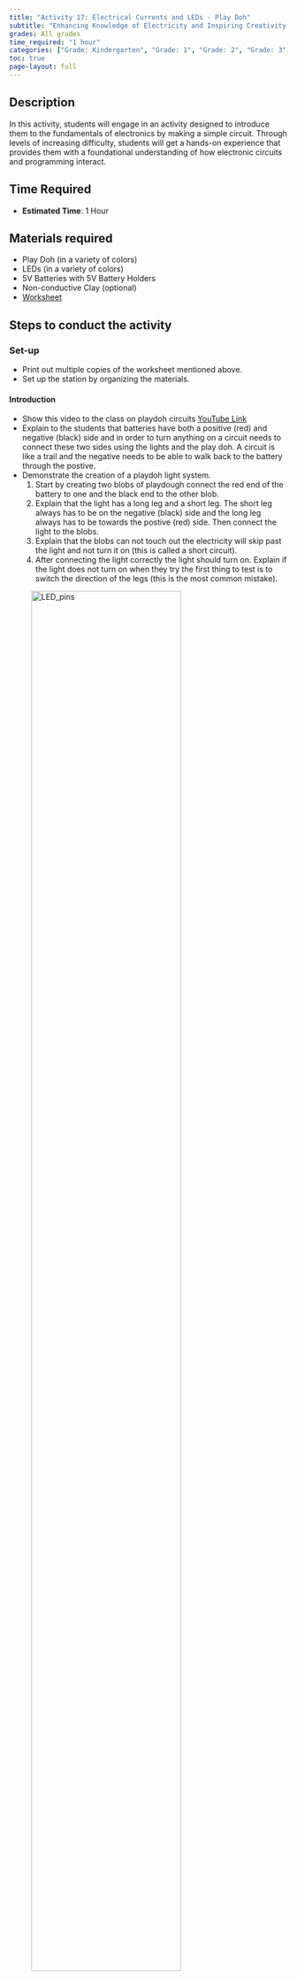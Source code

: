 ```yaml
---
title: "Activity 17: Electrical Currents and LEDs - Play Doh"
subtitle: "Enhancing Knowledge of Electricity and Inspiring Creativity."
grades: All grades
time_required: "1 hour"
categories: ["Grade: Kindergarten", "Grade: 1", "Grade: 2", "Grade: 3", "Grade: 4", "Grade: 5", "Grade: 6", "Time: 30 Minutes"]
toc: true
page-layout: full
---
```


## Description

In this activity, students will engage in an activity designed to introduce them to the fundamentals of electronics by making a simple circuit. Through levels of increasing difficulty, students will get a hands-on experience that provides them with a foundational understanding of how electronic circuits and programming interact.

## Time Required

- **Estimated Time**: 1 Hour

## Materials required

- Play Doh (in a variety of colors)
- LEDs (in a variety of colors)
- 5V Batteries with 5V Battery Holders
- Non-conductive Clay (optional)
- [Worksheet](https://docs.google.com/document/d/1iW4f0jPNCIwvbq399E8cg8kOai0Hg_kiSf8HCAkqTdA/edit?usp=sharing)

## Steps to conduct the activity

### Set-up

- Print out multiple copies of the worksheet mentioned above.
- Set up the station by organizing the materials.

#### Introduction

- Show this video to the class on playdoh circuits [YouTube Link](https://www.youtube.com/watch?v=VcdqBmFETNw)
- Explain to the students that batteries have both a positive (red) and negative (black) side and in order to turn anything on a circuit needs to connect these two sides using the lights and the play doh. A circuit is like a trail and the negative needs to be able to walk back to the battery through the postive.
- Demonstrate the creation of a playdoh light system.
  1. Start by creating two blobs of playdough connect the red end of the battery to one and the black end to the other blob.
  2. Explain that the light has a long leg and a short leg. The short leg always has to be on the negative (black) side and the long leg always has to be towards the postive (red) side. Then connect the light to the blobs.
  3. Explain that the blobs can not touch out the electricity will skip past the light and not turn it on (this is called a short circuit).
  4. After connecting the light correctly the light should turn on. Explain if the light does not turn on when they try the first thing to test is to switch the direction of the legs (this is the most common mistake).


![LED_pins](images/led_pins.png){width=80%}

![single_circuit](images/single.png){width=80%}


- Show the students it is possible to connect two lights by creating 3 blobs of playdoh and the outer blobs should be the postivie and negative ends connected to the play dough. Then use a light to connect the blobs with the long leg always facing the postive side. This is a series circuit.

![series_circuit](images/series_circuit.png){width=80%}


- Show the students it is possible to connect more than one light in the same section. Connect a second LED in the same direction as the one next to it. This is called a parallel circuit.

![parellel_circuit](images/parallel_circuit.png){width=80%}


- Non-conductive clay can be used to block current and connect the creations. Try not to mix the play doh with the clay.

#### Beginner

- Now give each of the students their materials to make their own. Here are some example challengegs to give them to try:
    - Can you follow the path that electricity takes to light up starting with the black wire?
    - Can you get all the different colors to light up?
- 🔍 *Focus Skills*: creativity, problem-solving, electrical component relationships

#### Intermediate

- - Now give each of the students their materials to make their own. Here are some example challengegs to give them to try:
    - Can you follow the path that electricity takes to light up starting with the black wire?
    - Can you get all the different colors to light up?
    - Can you complete both a series and a parallel circuit with PlayDoh blobs?
    - Can you get more than 3 blobs of PlayDoh connected in a circuit?
- 🔍 *Focus Skills*: creativity, problem-solving, electrical component relationships

## Discussion & Reflection

After the activity has been completed, gather the class for a quick debrief. We can ask:

- What part of the actvity they found the hardest?
- What was your favorite part of the activity?

## Wrap-Up

This activity is a foundation for learning simple circuits. Understanding how electricity works is vital to working with electronic equipment and making electronic circuits. This activity requires creativity to be able to make different versions of the circuit while also understanding logic and electrical component relationships. 

## Learning Outcomes

By the end of this activity, students should be able to:

- Understand the function of an LED.
- Build a simple circuit.
- Explore how LEDs interact with other elextrical components. 
- Understand the difference between different kinds of circuits.